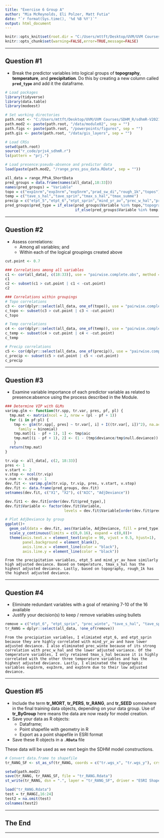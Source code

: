 ```yaml
---
title: "Exercise 6 Group A"
author: "Mia McReynolds, Eli Polzer, Matt Futia"
date: "`r format(Sys.time(), '%d %B %Y')`"
output: html_document
---
```


```r
knitr::opts_knit$set(root.dir = "C:/Users/mttft/Desktop/UVM/UVM Courses/SDHM_R/sdhmR-V2021.1EXP")
knitr::opts_chunk$set(warning=FALSE,error=TRUE,message=FALSE)
```

---

## Question #1

* Break the predictor variables into logical groups of **topography**, **temperature**, and **precipitation**.  Do this by creating a new column called **`pred_type`** and add it the dataframe.

```r
# Load packages
library(tidyverse)
library(data.table)
library(modeest)

# Set working directories
path.root <- "C:/Users/mttft/Desktop/UVM/UVM Courses/SDHM_R/sdhmR-V2021.1EXP"
path.mod2 <- paste(path.root, "/data/module02", sep = "")
path.figs <- paste(path.root, "/powerpoints/figures", sep = "") 
path.gis <- paste(path.root, "/data/gis_layers", sep = "")

# Load CRSs
setwd(path.root)
source("r_code/prjs4_sdhmR.r")
ls(pattern = "prj.")

# Load presence:pseudo-absence and predictor data
load(paste(path.mod2, "/range_pres_psu_data.RData", sep = ""))
```

```r
all_data = range_PPsA_ShortData
pred_groups = data.frame(names(all_data[,18:33]))
names(pred_groups) = "Variable"
topo = c("exp1nrm","exp3nrm","exp5nrm","prad_sw_di","rough_1k","topos")
temp = c("tave_s_hal","tave_sprin","tmax_s_hal","tmax_summe")
precip = c("etpt_5","etpt_6","etpt_sprin","mind_yr_av","prec_w_hal","prec_winte")
pred_groups$pred_type = if_else(pred_groups$Variable %in% topo,"topography",
                                if_else(pred_groups$Variable %in% temp,"temperature", "precipitation"))
```

---

## Question #2

* Assess correlations:
  * Among all variables; and
  * Within each of the logical groupings created above

```r
cut.point <- 0.7

### Correlations among all variables
c1 <- cor(all_data[, c(18:33)], use = "pairwise.complete.obs", method = "spearman")
c1
c2 <- subset(c1 > cut.point | c1 < -cut.point)
c2

### Correlations within groupings
# Topo correlations
c3 <- cor(dplyr::select(all_data, one_of(topo)), use = "pairwise.complete.obs", method = "spearman")
c_topo <- subset(c3 > cut.point | c3 < -cut.point)
c_topo

# Temp correlations
c4 <- cor(dplyr::select(all_data, one_of(temp)), use = "pairwise.complete.obs", method = "spearman")
c_temp <- subset(c4 > cut.point | c4 < -cut.point)
c_temp

# Precip correlations
c5 <- cor(dplyr::select(all_data, one_of(precip)), use = "pairwise.complete.obs", method = "spearman")
c_precip <- subset(c5 > cut.point | c5 < -cut.point)
c_precip
```

---

## Question #3

* Examine variable importance of each predictor variable as related to presence:absence using the process described in the Module.

```r
### Determine VIP with GLMs
varimp.glm <- function(tr.spp, tr.var, pres, pf, pl) {
  tmp.mat <- matrix(ncol = 2, nrow = (pl - pf + 1))
  for (i in pf:pl) {
    tmp <- glm(tr.spp[, pres] ~ tr.var[, i] + I((tr.var[, i])^2), na.action = na.omit,
      family = binomial)
    tmp.mat[(i - pf + 1), 1] <- tmp$aic
    tmp.mat[(i - pf + 1), 2] <- (1 - (tmp$deviance/tmp$null.deviance))
    }
  return(tmp.mat)
} 

tr.vip <- all_data[, c(2, 18:33)]
pres <- 1
v.start <- 2
v.stop <- ncol(tr.vip)
v.num <- v.stop - 1
dev.fit <- varimp.glm(tr.vip, tr.vip, pres, v.start, v.stop)
dev.fit <- data.frame(pred_groups, dev.fit)
setnames(dev.fit, c("X1", "X2"), c("AIC", "AdjDeviance"))

dev.fit1 <- dev.fit[order(dev.fit$pred_type),]
dev.fit$Variable <- factor(dev.fit$Variable, 
                           levels = dev.fit$Variable[order(dev.fit$pred_type)])

# Plot AdjDeviance by group
ggplot()+
  geom_col(data = dev.fit, aes(Variable, AdjDeviance, fill = pred_type))+
  scale_y_continuous(limits = c(0,0.16), expand = c(0,0))+
  theme(axis.text.x = element_text(angle = 90, vjust = 0.5, hjust=1),
        panel.background = element_blank(),
        axis.line.x = element_line(color = "black"),
        axis.line.y = element_line(color = "black"))
```

```
From the precipitation variables, etpt_5 and mind_yr_av have similarly high adjusted deviance. Based on temperature, tmax_s_hal has the highest adjusted deviance. Lastly, based on topography, rough_1k has the highest adjusted deviance.
```

---

## Question #4

* Eliminate redundant variables with a goal of retaining 7-10 of the 16 available
* Justify your decision(s) to keep / remove variables using bullets

```r
remove = c("etpt_6", "etpt_sprin", "prec_winte", "tave_s_hal", "tave_sprin", "tmax_summe", "exp1nrm", "exp3nrm", "exp5nrm")
tr_RANG = dplyr::select(all_data, !one_of(remove))
```

```
From the precipiation variables, I elimiated etpt_6, and etpt_sprin because they are highly correlated with mind_yr_av and have lower adjusted deviance. I also eliminated prec_winte because of its strong correlation with prec_w_hal and the lower adjusted variance. Of the temperature variables, I only retained tmax_s_hal because it is highly correlated with the other three temperature variables and has the highest adjusted deviance. Lastly, I eliminated the topographic variables exp1nrm, exp3nrm, and exp5nrm due to their low adjusted deviance.
```

---

## Question #5

* Include the term **tr_MORT**, **tr_PERS**, **tr_RANG**, and **tr_SEED** somewhere in the final training data objects, depending on your data group.  Use of **tr_ByGroup** here means the data are now ready for model creation.
* Save your data as R objects:
  * Dataframe;
  * Point shapefile with geometry in R
  * Export as a point shapefile in ESRI format
* Save these R objects in a **`.RData`** file

These data will be used as we next begin the SDHM model constructions.

```r
# Convert data.frame to shapefile
tr_RANG_SF <- st_as_sf(tr_RANG, coords = c("tr.wgs_x", "tr.wgs_y"), crs = prj.wgs84, remove = F)

setwd(path.mod2)
save(tr_RANG, tr_RANG_SF, file = "tr_RANG.Rdata")
st_write(tr_RANG, dsn = ".", layer = "tr_RANG_SF", driver = "ESRI Shapefile", delete_layer = T, delete_dsn = T)

load("tr_RANG.Rdata")
test = tr_RANG[,16:24]
test2 = na.omit(test)
colnames(test2)
```

---

## The End

---
